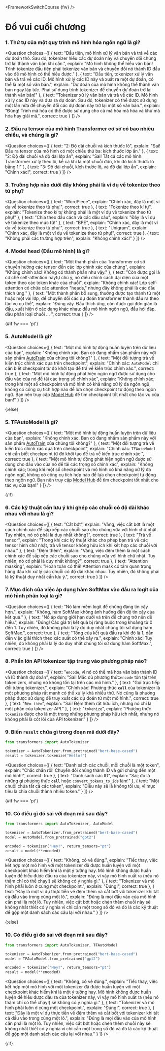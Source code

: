 <FrameworkSwitchCourse {fw} />

<!-- DISABLE-FRONTMATTER-SECTIONS -->

# Đố vui cuối chương

### 1. Thứ tự của một quy trình mô hình hóa ngôn ngữ là gì?

<Question
	choices={[
		{
			text: "Đầu tiên, mô hình xử lý văn bản và trả về các dự đoán thô. Sau đó, tokenizer hiểu các dự đoán này và chuyển đổi chúng trở lại thành văn bản khi cần.",
			explain: "Mô hình không thể hiểu văn bản! Trình tokenize đầu tiên phải tokenize văn bản và chuyển đổi nó thành ID đầu vào để mô hình có thể hiểu được."
		},
		{
			text: "Đầu tiên, tokenizer xử lý văn bản và trả về các ID. Mô hình xử lý các ID này và xuất ra một dự đoán, có thể là một số văn bản.",
			explain: "Dự đoán của mô hình không thể thành văn bản ngay lập tức. Phải sử dụng trình tokenizer để chuyển dự đoán trở lại thành văn bản!"
		},
		{
			text: "Tokenizer xử lý văn bản và trả về các ID. Mô hình xử lý các ID này và đưa ra dự đoán. Sau đó, tokenizer có thể được sử dụng một lần nữa để chuyển đổi các dự đoán này trở lại một số văn bản.",
			explain: "Đúng! Trình mã hóa có thể được sử dụng cho cả mã hóa mã hóa và khử mã hóa hay giải mã.",
            correct: true
		}
	]}
/>

### 2. Đầu ra tensor của mô hình Transformer cơ sở có bao nhiêu chiều, và chúng là gì?

<Question
	choices={[
		{
			text: "2: Độ dài chuỗi và kích thước lô",
			explain: "Sai! Đầu ra tensor của mô hình có một chiều thứ ba: kích thước lớp ẩn."
		},
		{
			text: "2: Độ dài chuỗi và độ dài lớp ẩn",
			explain: "Sai! Tất cả các mô hình Transformer xử lý theo lô, kể cả khi là một chuỗi đơn, khi đó kích thước lô bằng 1!"
		},
		{
			text: "3: Độ dài chuỗi, kích thước lô, và độ dài lớp ẩn",
			explain: "Chính xác!",
            correct: true
		}
	]}
/>

### 3. Trường hợp nào dưới đây không phải là ví dụ về tokenize theo từ phụ?

<Question
	choices={[
		{
			text: "WordPiece",
			explain: "Chính xác, đây là một ví dụ về tokenize theo từ phụ!",
            correct: true
		},
		{
			text: "Tokenize theo kí tự",
			explain: "Tokenize theo kí tự không phải là một ví dụ về tokenize theo từ phụ!"
		},
		{
			text: "Chia theo dấu cách và các dấu câu",
			explain: "Đây là ví dụ về tokenize theo mức từ!"
		},
		{
			text: "BPE",
			explain: "Chính xác, đây là một ví dụ về tokenize theo từ phụ!",
            correct: true
        },
		{
			text: "Unigram",
			explain: "Chính xác, đây là một ví dụ về tokenize theo từ phụ!",
            correct: true
        },
		{
			text: "Không phải các trường hợp trên",
			explain: "Không chính xác!"
        }
	]}
/>

### 4. Model head (Đầu mô hình) là gì?

<Question
	choices={[
		{
			text: "Một thành phần của Transformer cơ sở chuyển hướng các tensor đến các lớp chính xác của chúng",
			explain: "Không chính xác! Không có thành phần như vậy."
		},
		{
			text: "Còn được gọi là cơ chế self-attention haytự chú ý, nó điều chỉnh cách đại diện của một token theo các token khác của chuỗi",
			explain: "Không chính xác! Lớp self-attention có chứa các attention \"heads,\" nhưng đây không phải là các đầu thích ứng."
		},
		{
			text: "Một thành phần bổ sung, thường được tạo thành từ một hoặc một vài lớp, để chuyển đổi các dự đoán transformer thành đầu ra theo tác vụ cụ thể",
			explain: "Đúng vậy. Đầu thích ứng, còn được gọi đơn giản là đầu, xuất hiện ở các dạng khác nhau: đầu mô hình ngôn ngữ, đầu hỏi đáp, đầu phân loại chuỗi ... ",
			correct: true
		} 
	]}
/>

{#if fw === 'pt'}

### 5. AutoModel là gì?

<Question
	choices={[
		{
			text: "Một mô hình tự động huấn luyện trên dữ liệu của bạn",
			explain: "Không chính xác. Bạn có đang nhầm sản phẩm này với sản phẩm <a href='https://huggingface.co/autotrain'>AutoTrain</a> của chúng tôi không?"
		},
		{
			text: "Một đối tượng trả về kiến trúc chính xác dựa trên checkpoint",
			explain: "Chính xác: <code>AutoModel</code> chỉ cần biết checkpoint từ đó khởi tạo để trả về kiến trúc chính xác.",
			correct: true
		},
		{
			text: "Một mô hình tự động phát hiện ngôn ngữ được sử dụng cho đầu vào của nó để tải các trọng số chính xác",
			explain: "Không chính xác; trong khi một số checkpoint và mô hình có khả năng xử lý đa ngôn ngữ, không có công cụ tích hợp nào để lựa chọn checkpoint tự động theo ngôn ngữ. Bạn nên truy cập <a href='https://huggingface.co/models'>Model Hub</a>  để tìm checkpoint tốt nhất cho tác vụ của bạn!"
		} 
	]}
/>

{:else}
### 5. TFAutoModel là gì?

<Question
	choices={[
		{
			text: "Một mô hình tự động huấn luyện trên dữ liệu của bạn",
			explain: "Không chính xác. Bạn có đang nhầm sản phẩm này với sản phẩm <a href='https://huggingface.co/autotrain'>AutoTrain</a> của chúng tôi không?"
		},
		{
			text: "Một đối tượng trả về kiến trúc chính xác dựa trên checkpoint",
			explain: "Chính xác: <code>TFAutoModel</code> chỉ cần biết checkpoint từ đó khởi tạo để trả về kiến trúc chính xác.",
			correct: true
		},
		{
			text: "Một mô hình tự động phát hiện ngôn ngữ được sử dụng cho đầu vào của nó để tải các trọng số chính xác",
			explain: "Không chính xác; trong khi một số checkpoint và mô hình có khả năng xử lý đa ngôn ngữ, không có công cụ tích hợp nào để lựa chọn checkpoint tự động theo ngôn ngữ. Bạn nên truy cập <a href='https://huggingface.co/models'>Model Hub</a>  để tìm checkpoint tốt nhất cho tác vụ của bạn!"
		} 
	]}
/>

{/if}

### 6. Các kỹ thuật cần lưu ý khi ghép các chuỗi có độ dài khác nhau với nhau là gì?

<Question
	choices={[
		{
			text: "Cắt bớt",
			explain: "Vâng, việc cắt bớt là một cách chính xác để sắp xếp các chuỗi sao cho chúng vừa với hình chữ nhật. Tuy nhiên, nó có phải là duy nhất không?",
			correct: true
		},
		{
			text: "Trả về tensor",
			explain: "Trong khi các kỹ thuật khác cho phép bạn trả về các tensor hình chữ nhật, trả về tensor không hữu ích khi kết hợp các chuỗi với nhau."
		},
		{
			text: "Đệm thêm",
			explain: "Vâng, việc đệm thêm là một cách chính xác để sắp xếp các chuỗi sao cho chúng vừa với hình chữ nhật. Tuy nhiên, nó có phải là duy nhất không?",
			correct: true
		}, 
		{
			text: "Attention masking",
			explain: "Hoàn toàn có thể! Attention mask có tầm quan trọng hàng đầu khi xử lý các chuỗi có độ dài khác nhau. Tuy nhiên, đó không phải là kỹ thuật duy nhất cần lưu ý.",
			correct: true
		} 
	]}
/>

### 7. Mục đích của việc áp dụng hàm SoftMax vào đầu ra logit của mô hình phân loại là gì?

<Question
	choices={[
		{
			text: "Nó làm mềm logit để chúng đáng tin cậy hơn.",
			explain: "Không, hàm SoftMax không ảnh hưởng đến độ tin cậy của kết quả."
		},
		{
			text: "Nó áp dụng giới hạn dưới và trên để chúng trở nên dễ hiểu.",
			explain: "Đúng! Các giá trị kết quả bị ràng buộc trong khoảng từ 0 đến 1. Tuy nhiên, đó không phải là lý do duy nhất chúng tôi sử dụng hàm SoftMax.",
            correct: true
		},
		{
			text: "Tổng của kết quả đầu ra khi đó là 1, dẫn đến việc giải thích theo xác suất có thể xảy ra.",
			explain: "Chính xác!  Tuy nhiên, đó không phải là lý do duy nhất chúng tôi sử dụng hàm SoftMax.",
            correct: true
		}
	]}
/>

### 8. Phần lớn API tokenizer tập trung vào phương pháp nào?

<Question
	choices={[
		{
			text: "<code>encode</code>, vì nó có thể mã hóa văn bản thành ID và ID thành dự đoán",
			explain: "Sai! Mặc dù phương thức<code>encode</code> tồn tại trên tokenizers, nhưng nó không tồn tại trên các mô hình."
		},
		{
			text: "Gọi trực tiếp đối tượng tokenizer.",
			explain: "Chính xác! Phương thức <code>__call__</code> của tokenizer là một phương pháp rất mạnh có thể xử lý khá nhiều thứ. Nó cũng là phương pháp được sử dụng để truy xuất các dự đoán từ một mô hình.",
			correct: true
		},
		{
			text: "<code>Đệm thêm</code>",
			explain: "Sai! Đệm thêm rất hữu ích, nhưng nó chỉ là một phần của tokenizer API."
		},
		{
			text: "<code>tokenize</code>",
			explain: "Phương thức <code>tokenize</code> được cho là một trong những phương pháp hữu ích nhất, nhưng nó không phải là cốt lõi của API tokenizer."
		}
	]}
/>

### 9. Biến `result` chứa gì trong đoạn mã dưới đây?

```py
from transformers import AutoTokenizer

tokenizer = AutoTokenizer.from_pretrained("bert-base-cased")
result = tokenizer.tokenize("Hello!")
```

<Question
	choices={[
		{
			text: "Danh sách các chuỗi, mỗi chuỗi là một token",
			explain: "Chắc chắn rồi! Chuyển đổi chúng thành ID và gửi chúng đến một mô hình!",
            correct: true
		},
		{
			text: "Danh sách các ID",
			explain: "Sai; đó là những gì phương thức <code>__call__</code> hoặc <code>convert_tokens_to_ids</code> làm!"
		},
		{
			text: "Một chuỗi chứa tất cả các token",
			explain: "Điều này sẽ là không tối ưu, vì mục tiêu là chia chuỗi thành nhiều token."
		}
	]}
/>

{#if fw === 'pt'}

### 10. Có điều gì đó sai với đoạn mã sau đây?

```py
from transformers import AutoTokenizer, AutoModel

tokenizer = AutoTokenizer.from_pretrained("bert-base-cased")
model = AutoModel.from_pretrained("gpt2")

encoded = tokenizer("Hey!", return_tensors="pt")
result = model(**encoded)
```

<Question
	choices={[
		{
			text: "Không, có vẻ đúng.",
			explain: "Tiếc thay, việc kết hợp một mô hình với một tokenizer đã được huấn luyện với một checkpoint khác hiếm khi là một ý tưởng hay. Mô hình không được huấn luyện để hiểu được đầu ra của tokenizer này, vì vậy mô hình xuất ra (nếu nó thậm chí có thể chạy!) sẽ không có ý nghĩa gì."
		},
		{
			text: "Tokenizer và mô hình phải luôn ở cùng một checkpoint.",
			explain: "Đúng!",
            correct: true
		},
		{
			text: "Đây là một ví dụ thực tiễn về đệm thêm và cắt bớt với tokenizer khi tát cả đầu vào trong cùng một lô.",
			explain: "Đúng là mọi đầu vào của mô hình cần phải là một lô. Tuy nhiên, việc cắt bớt hoặc chèn thêm chuỗi này sẽ không nhất thiết có ý nghĩa vì chỉ cần một trong số đó và đó là các kỹ thuật để gộp một danh sách các câu lại với nhau."
		}
	]}
/>

{:else}
### 10. Có điều gì đó sai với đoạn mã sau đây?

```py
from transformers import AutoTokenizer, TFAutoModel

tokenizer = AutoTokenizer.from_pretrained("bert-base-cased")
model = TFAutoModel.from_pretrained("gpt2")

encoded = tokenizer("Hey!", return_tensors="pt")
result = model(**encoded)
```

<Question
	choices={[
		{
			text: "Không, có vẻ đúng.",
			explain: "Tiếc thay, việc kết hợp một mô hình với một tokenizer đã được huấn luyện với một checkpoint khác hiếm khi là một ý tưởng hay. Mô hình không được huấn luyện để hiểu được đầu ra của tokenizer này, vì vậy mô hình xuất ra (nếu nó thậm chí có thể chạy!) sẽ không có ý nghĩa gì."
		},
		{
			text: "Tokenizer và mô hình phải luôn ở cùng một checkpoint.",
			explain: "Đúng!",
            correct: true
		},
		{
			text: "Đây là một ví dụ thực tiễn về đệm thêm và cắt bớt với tokenizer khi tát cả đầu vào trong cùng một lô.",
			explain: "Đúng là mọi đầu vào của mô hình cần phải là một lô. Tuy nhiên, việc cắt bớt hoặc chèn thêm chuỗi này sẽ không nhất thiết có ý nghĩa vì chỉ cần một trong số đó và đó là các kỹ thuật để gộp một danh sách các câu lại với nhau."
		}
	]}
/>

{/if}
